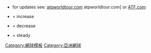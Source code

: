 {{Navbox
|name = 亞洲前十名男子單打網球運動員
|title = [[職業網球聯合會|ATP]]男單世界排名前100的亞洲人(截至2018年澳網為止)<!---ATP官網2018年1月29日數據--->
|state = {{{state|autocollapse}}}
|listclass = hlist hnum
|list1 = {{flagicon|JPN|size=18px}} [[錦織圭]] <small>(27)</small>・{{flagicon|KOR|size=18px}} [[鄭泫]] <small>(29)</small>・{{flagicon|JPN|size=18px}} [[杉田祐一]] <small>(41)</small>・{{flagicon|TPE|size=18px}} [[盧彥勳]] <small>(81)</small>・{{flagicon|JPN|size=18px}} [[太郎·丹尼尔]] <small>(100)</small>・
|list2 = 
}}<noinclude>
{{collapsible option}}
* for updates see: [http://www.atpworldtour.com/en/rankings/singles atpworldtour.com] atpworldtour.com] or [http://asiantennis.com/rankings/rankings_ms.htm ATF.com]
* {{increase}} = increase
* {{decrease}} = decrease
* {{steady}} = steady

[[Category:網球模板]]
[[Category:亞洲網球]]</noinclude>